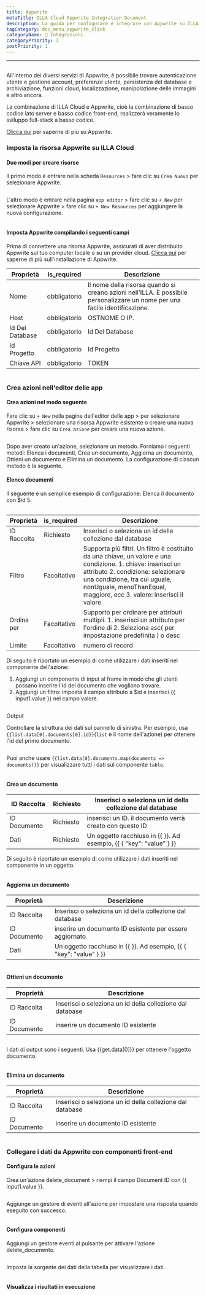 ```yaml
---
title: Appwrite
metaTitle: ILLA Cloud Appwrite Integration Document
description: La guida per configurare e integrare con Appwrite su ILLA Cloud
tagCategory: doc_menu_appwrite_click
categoryName: 🔨 Integrazioni
categoryPriority: 3
postPriority: 1
---
```


* * *

## <Heading hidden>Appwrite Database</Heading>

All'interno dei diversi servizi di Appwrite, è possibile trovare autenticazione utente e gestione account, preferenze utente, persistenza del database e archiviazione, funzioni cloud, localizzazione, manipolazione delle immagini e altro ancora. 

La combinazione di ILLA Cloud e Appwrite, cioè la combinazione di basso codice lato server e basso codice front-end, realizzerà veramente lo sviluppo full-stack a basso codice.

[Clicca qui](https://appwrite.io/) per saperne di più su Appwrite.

### Imposta la risorsa Appwrite su ILLA Cloud

#### Due modi per creare risorse

Il primo modo è entrare nella scheda `Resources` > fare clic su `Crea Nuovo` per selezionare Appwrite. 

<img src='https://cdn.illacloud.com/official-website/img/docs/assemble/appwrite1.png' alt="" />

L'altro modo è entrare nella pagina `app editor` > fare clic su `+ New` per selezionare Appwrite > fare clic su `+ New Resources` per aggiungere la nuova configurazione. 

<img src='https://cdn.illacloud.com/official-website/img/docs/assemble/appwrite2.png' alt="" />

#### Imposta Appwrite compilando i seguenti campi

Prima di connettere una risorsa Appwrite, assicurati di aver distribuito Appwrite sul tuo computer locale o su un provider cloud. [Clicca qui](https://appwrite.io/docs/installation) per saperne di più sull'installazione di Appwrite. 

| Proprietà       | is_required  | Descrizione                                                                                                                  |
| --------------- | ------------ | ---------------------------------------------------------------------------------------------------------------------------- |
| Nome            | obbligatorio | Il nome della risorsa quando si creano azioni nell'ILLA. È possibile personalizzare un nome per una facile identificazione.  |
| Host            | obbligatorio | OSTNOME O IP.                                                                                                                |
| Id Del Database | obbligatorio | Id Del Database                                                                                                              |
| Id Progetto     | obbligatorio | Id Progetto                                                                                                                  |
| Chiave API      | obbligatorio | TOKEN                                                                                                                        |

<img src='https://cdn.illacloud.com/official-website/img/docs/assemble/appwrite3.png' alt="" />

### Crea azioni nell'editor delle app

#### Crea azioni nel modo seguente

Fare clic su `+ New` nella pagina dell'editor delle app > per selezionare Appwrite > selezionare una risorsa Appwrite esistente o creare una nuova risorsa > fare clic su `Crea azione` per creare una nuova azione. 

<img src='https://cdn.illacloud.com/official-website/img/docs/assemble/appwrite4.png' alt="" />

Dopo aver creato un'azione, selezionare un metodo. Forniamo i seguenti metodi: Elenca i documenti, Crea un documento, Aggiorna un documento, Ottieni un documento e Elimina un documento. La configurazione di ciascun metodo è la seguente. 

#### Elenco documenti

Il seguente è un semplice esempio di configurazione: Elenca il documento con $id 5. 

<img src='https://cdn.illacloud.com/official-website/img/docs/assemble/appwrite5.png' alt="" />

| Proprietà   | is_required | Descrizione                                                                                                                                                                                                                                                |
| ----------- | ----------- | ---------------------------------------------------------------------------------------------------------------------------------------------------------------------------------------------------------------------------------------------------------- |
| ID Raccolta | Richiesto   | Inserisci o seleziona un id della collezione dal database                                                                                                                                                                                                  |
| Filtro      | Facoltativo | Supporta più filtri. Un filtro è costituito da una chiave, un valore e una condizione. 1. chiave: inserisci un attributo 2. condizione: selezionare una condizione, tra cui uguale, nonUguale, menoThanEqual, maggiore, ecc 3. valore: inserisci il valore |
| Ordina per  | Facoltativo | Supporto per ordinare per attributi multipli. 1. inserisci un attributo per l'ordine di 2. Seleziona asc( per impostazione predefinita ) o desc                                                                                                            |
| Limite      | Facoltativo | numero di record                                                                                                                                                                                                                                           |

Di seguito è riportato un esempio di come utilizzare i dati inseriti nel componente dell'azione:

1.  Aggiungi un componente di input al frame in modo che gli utenti possano inserire l'id del documento che vogliono trovare.  
2.  Aggiungi un filtro: imposta il campo attributo a $id e inserisci {{ input1.value }} nel campo valore. 

<img src='https://cdn.illacloud.com/official-website/img/docs/assemble/appwrite6.png' alt="" />

Output

Controllare la struttura dei dati sul pannello di sinistra. Per esempio, usa `{{list.data[0].documents[0].id}}`(`list` è il nome dell'azione) per ottenere l'id del primo documento. 

<img src='https://cdn.illacloud.com/official-website/img/docs/assemble/appwrite7.png' alt="" />

Puoi anche usare `{{list.data[0].documents.map(documents => documents)}}` per visualizzare tutti i dati sul componente `table`. 

<img src='https://cdn.illacloud.com/official-website/img/docs/assemble/appwrite8.png' alt="" />

#### Crea un documento

| ID Raccolta  | Richiesto | Inserisci o seleziona un id della collezione dal database           |
| ------------ | --------- | ------------------------------------------------------------------- |
| ID Documento | Richiesto | inserisci un ID. il documento verrà creato con questo ID            |
| Dati         | Richiesto | Un oggetto racchiuso in {{ }}. Ad esempio, {{ { "key": "value" } }} |

Di seguito è riportato un esempio di come utilizzare i dati inseriti nel componente in un oggetto. 

<img src='https://cdn.illacloud.com/official-website/img/docs/assemble/appwrite9.png' alt="" />

#### Aggiorna un documento

| Proprietà    | Descrizione                                                         |
| ------------ | ------------------------------------------------------------------- |
| ID Raccolta  | Inserisci o seleziona un id della collezione dal database           |
| ID Documento | inserire un documento ID esistente per essere aggiornato            |
| Dati         | Un oggetto racchiuso in {{ }}. Ad esempio, {{ { "key": "value" } }} |

<img src='https://cdn.illacloud.com/official-website/img/docs/assemble/appwrite10.png' alt="" />

#### Ottieni un documento

| Proprietà    | Descrizione                                               |
| ------------ | --------------------------------------------------------- |
| ID Raccolta  | Inserisci o seleziona un id della collezione dal database |
| ID Documento | inserire un documento ID esistente                        |

<img src='https://cdn.illacloud.com/official-website/img/docs/assemble/appwrite11.png' alt="" />

I dati di output sono i seguenti. Usa {{get.data[0]}} per ottenere l'oggetto documento.

<img src='https://cdn.illacloud.com/official-website/img/docs/assemble/appwrite12.png' alt="" />

#### Elimina un documento

| Proprietà    | Descrizione                                               |
| ------------ | --------------------------------------------------------- |
| ID Raccolta  | Inserisci o seleziona un id della collezione dal database |
| ID Documento | inserire un documento ID esistente                        |

<img src='https://cdn.illacloud.com/official-website/img/docs/assemble/appwrite13.png' alt="" />

### Collegare i dati da Appwrite con componenti front-end

#### Configura le azioni

Crea un'azione delete_document > riempi il campo Document ID con {{ input1.value }}. 

<img src='https://cdn.illacloud.com/official-website/img/docs/assemble/appwrite14.png' alt="" />

Aggiunge un gestore di eventi all'azione per impostare una risposta quando eseguito con successo. 

<img src='https://cdn.illacloud.com/official-website/img/docs/assemble/appwrite15.png' alt="" />

#### Configura componenti

Aggiungi un gestore eventi al pulsante per attivare l'azione delete_documento. 

<img src='https://cdn.illacloud.com/official-website/img/docs/assemble/appwrite16.png' alt="" />

Imposta la sorgente dei dati della tabella per visualizzare i dati. 

<img src='https://cdn.illacloud.com/official-website/img/docs/assemble/appwrite17.png' alt="" />

#### Visualizza i risultati in esecuzione

<img src='https://cdn.illacloud.com/official-website/img/docs/assemble/appwrite18.gif' alt="" />
